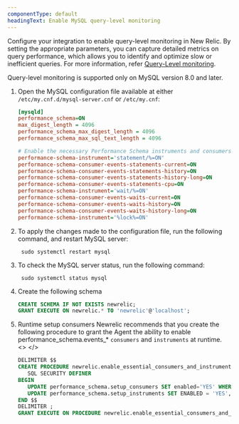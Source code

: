 ```yaml
---
componentType: default
headingText: Enable MySQL query-level monitoring
---
```


Configure your integration to enable query-level monitoring in New Relic. By setting the appropriate parameters, you can capture detailed metrics on query performance, which allows you to identify and optimize slow or inefficient queries. For more information, refer [Query-Level monitoring](/docs/infrastructure/infrastructure-data/query-level-monitoring).


<Callout variant="important">
Query-level monitoring is supported only on MySQL version 8.0 and later.
</Callout>

1. Open the MySQL configuration file available at either `/etc/my.cnf.d/mysql-server.cnf` or `/etc/my.cnf`:
   ```ini
   [mysqld]
   performance_schema=ON
   max_digest_length = 4096
   performance_schema_max_digest_length = 4096
   performance_schema_max_sql_text_length = 4096

   # Enable the necessary Performance Schema instruments and consumers
   performance-schema-instrument='statement/%=ON'
   performance-schema-consumer-events-statements-current=ON
   performance-schema-consumer-events-statements-history=ON
   performance-schema-consumer-events-statements-history-long=ON
   performance-schema-consumer-events-statements-cpu=ON
   performance-schema-instrument='wait/%=ON'
   performance-schema-consumer-events-waits-current=ON
   performance-schema-consumer-events-waits-history=ON
   performance-schema-consumer-events-waits-history-long=ON
   performance-schema-instrument='%lock%=ON'

   ```
2. To apply the changes made to the configuration file, run the following command, and restart MySQL server:
   ```shell
    sudo systemctl restart mysql
   ```
3. To check the MySQL server status, run the following command:
   ```shell
    sudo systemctl status mysql
   ```
4. Create the following schema
   ```sql
   CREATE SCHEMA IF NOT EXISTS newrelic;
   GRANT EXECUTE ON newrelic.* TO 'newrelic'@'localhost';
   ```
5. Runtime setup consumers
   <Callout variant="tip">
   Newrelic recommends that you create the following procedure to grant the Agent the ability to enable performance_schema.events_* `consumers` and `instruments` at runtime.
   </Callout>
   <>&nbsp;</>
   ```sql
   DELIMITER $$
   CREATE PROCEDURE newrelic.enable_essential_consumers_and_instruments()
      SQL SECURITY DEFINER
   BEGIN
      UPDATE performance_schema.setup_consumers SET enabled='YES' WHERE name LIKE 'events_statements_%' OR name LIKE 'events_waits_%';
      UPDATE performance_schema.setup_instruments SET ENABLED = 'YES', TIMED = 'YES' WHERE NAME LIKE 'wait/%' OR NAME LIKE 'statement/%' OR NAME LIKE '%lock%';
   END $$
   DELIMITER ;
   GRANT EXECUTE ON PROCEDURE newrelic.enable_essential_consumers_and_instruments TO 'newrelic'@'localhost';
   ```